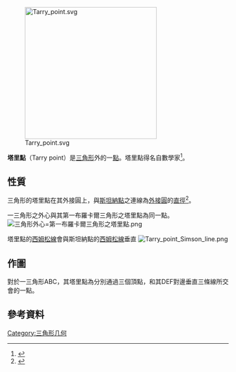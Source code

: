 [[File:Tarry_point.svg|300px]]

'''塔里點'''（Tarry point）是[[三角形|三角形]]外的一[[點|點]]。塔里點得名自數學家{{le|加斯頓·塔里|Gaston Tarry}}<ref>{{cite web|url=http://www-groups.dcs.st-and.ac.uk/~history/Biographies/Tarry.html|title=Gaston Tarry|date=August 2006|access-date=2016-03-07|archive-date=2019-10-22|archive-url=https://web.archive.org/web/20191022210255/http://www-groups.dcs.st-and.ac.uk/~history/Biographies/Tarry.html|dead-url=no}}</ref>。

==性質==
三角形的塔里點在其外接圓上，與[[斯坦納點|斯坦納點]]之連線為[[外接圓|外接圓]]的[[直徑|直徑]]<ref>{{mathworld|urlname=TarryPoint|title=Tarry Point}}</ref>。

一三角形之外心與其第一布羅卡爾三角形之塔里點為同一點。
[[File:三角形外心=第一布羅卡爾三角形之塔里點.png|thumb]]

塔里點的[[西姆松線|西姆松線]]會與斯坦納點的[[西姆松線|西姆松線]]垂直
[[File:Tarry_point_Simson_line.png|thumb]]

==作圖==
對於一三角形ABC，其塔里點為分別通過三個頂點，和其{{le|布羅卡爾三角形|Brocard triangle}}DEF對邊垂直三條線所交會的一點。

==參考資料==
{{reflist}}

[[Category:三角形几何|Category:三角形几何]]

{{幾何小作品}}
